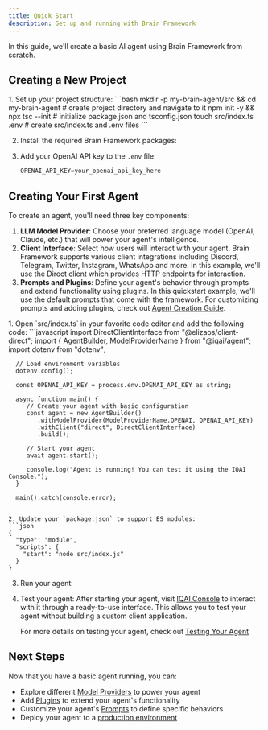 ```yaml
---
title: Quick Start
description: Get up and running with Brain Framework
---
```


In this guide, we'll create a basic AI agent using Brain Framework from scratch.

## Creating a New Project

<Steps>
1. Set up your project structure:
   ```bash
   mkdir -p my-brain-agent/src && cd my-brain-agent # create project directory and navigate to it
   npm init -y && npx tsc --init # initialize package.json and tsconfig.json
   touch src/index.ts .env # create src/index.ts and .env files
   ```

2. Install the required Brain Framework packages:
   <PackageManagers pkg="@iqai/agent @elizaos/client-direct@0.1.9 dotenv @types/dotenv" />

3. Add your OpenAI API key to the `.env` file:
   ```javascript
   OPENAI_API_KEY=your_openai_api_key_here
   ```
</Steps>


## Creating Your First Agent

To create an agent, you'll need three key components:

1. **LLM Model Provider**: Choose your preferred language model (OpenAI, Claude, etc.) that will power your agent's intelligence.
2. **Client Interface**: Select how users will interact with your agent. Brain Framework supports various client integrations including Discord, Telegram, Twitter, Instagram, WhatsApp and more. In this example, we'll use the Direct client which provides HTTP endpoints for interaction.
3. **Prompts and Plugins**: Define your agent's behavior through prompts and extend functionality using plugins. In this quickstart example, we'll use the default prompts that come with the framework. For customizing prompts and adding plugins, check out [Agent Creation Guide](/getting-started/agent-creation).

<Steps>
1. Open `src/index.ts` in your favorite code editor and add the following code:
   ```javascript
      import DirectClientInterface from "@elizaos/client-direct";
      import { AgentBuilder, ModelProviderName } from "@iqai/agent";
      import dotenv from "dotenv";

      // Load environment variables
      dotenv.config();

      const OPENAI_API_KEY = process.env.OPENAI_API_KEY as string;

      async function main() {
         // Create your agent with basic configuration
         const agent = new AgentBuilder()
            .withModelProvider(ModelProviderName.OPENAI, OPENAI_API_KEY)
            .withClient("direct", DirectClientInterface)
            .build();

         // Start your agent
         await agent.start();

         console.log("Agent is running! You can test it using the IQAI Console.");
      }

      main().catch(console.error);
   ```

2. Update your `package.json` to support ES modules:
   ```json
   {
     "type": "module",
     "scripts": {
       "start": "node src/index.js"
     }
   }
   ```

3. Run your agent:
   <PackageManagers type="run" args="start" />


4. Test your agent:
   After starting your agent, visit [IQAI Console](https://console.iqai.com) to interact with it through a ready-to-use interface. This allows you to test your agent without building a custom client application.

   For more details on testing your agent, check out [Testing Your Agent](/getting-started/test-agent)
</Steps>

## Next Steps

Now that you have a basic agent running, you can:

- Explore different [Model Providers](/guides/model-providers) to power your agent
- Add [Plugins](/guides/plugins) to extend your agent's functionality
- Customize your agent's [Prompts](/guides/prompts) to define specific behaviors
- Deploy your agent to a [production environment](/deployment/overview)
